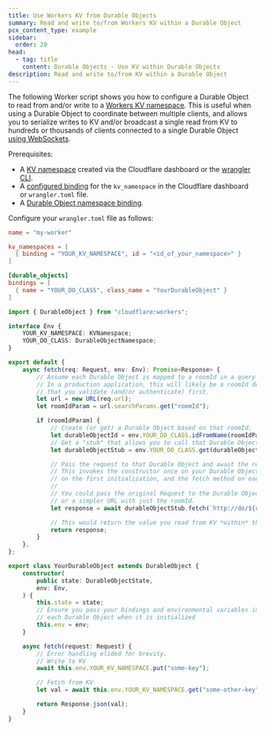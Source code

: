 ```yaml
---
title: Use Workers KV from Durable Objects
summary: Read and write to/from Workers KV within a Durable Object
pcx_content_type: example
sidebar:
  order: 20
head:
  - tag: title
    content: Durable Objects - Use KV within Durable Objects
description: Read and write to/from KV within a Durable Object
---
```



The following Worker script shows you how to configure a <GlossaryTooltip term="Durable Object">Durable Object</GlossaryTooltip> to read from and/or write to a [Workers KV namespace](/kv/concepts/how-kv-works/). This is useful when using a Durable Object to coordinate between multiple clients, and allows you to serialize writes to KV and/or broadcast a single read from KV to hundreds or thousands of clients connected to a single Durable Object [using WebSockets](/durable-objects/api/websockets/).

Prerequisites:

- A [KV namespace](/kv/api/) created via the Cloudflare dashboard or the [wrangler CLI](/workers/wrangler/install-and-update/).
- A [configured binding](/kv/concepts/kv-bindings/) for the `kv_namespace` in the Cloudflare dashboard or `wrangler.toml` file.
- A [Durable Object namespace binding](/workers/wrangler/configuration/#durable-objects).

Configure your `wrangler.toml` file as follows:


<WranglerConfig>

```toml
name = "my-worker"

kv_namespaces = [
  { binding = "YOUR_KV_NAMESPACE", id = "<id_of_your_namespace>" }
]

[durable_objects]
bindings = [
  { name = "YOUR_DO_CLASS", class_name = "YourDurableObject" }
]
```

</WranglerConfig>

```ts
import { DurableObject } from "cloudflare:workers";

interface Env {
	YOUR_KV_NAMESPACE: KVNamespace;
	YOUR_DO_CLASS: DurableObjectNamespace;
}

export default {
	async fetch(req: Request, env: Env): Promise<Response> {
		// Assume each Durable Object is mapped to a roomId in a query parameter
		// In a production application, this will likely be a roomId defined by your application
		// that you validate (and/or authenticate) first.
		let url = new URL(req.url);
		let roomIdParam = url.searchParams.get("roomId");

		if (roomIdParam) {
			// Create (or get) a Durable Object based on that roomId.
			let durableObjectId = env.YOUR_DO_CLASS.idFromName(roomIdParam);
			// Get a "stub" that allows you to call that Durable Object
			let durableObjectStub = env.YOUR_DO_CLASS.get(durableObjectId);

			// Pass the request to that Durable Object and await the response
			// This invokes the constructor once on your Durable Object class (defined further down)
			// on the first initialization, and the fetch method on each request.
			//
			// You could pass the original Request to the Durable Object's fetch method
			// or a simpler URL with just the roomId.
			let response = await durableObjectStub.fetch(`http://do/${roomId}`);

			// This would return the value you read from KV *within* the Durable Object.
			return response;
		}
	},
};

export class YourDurableObject extends DurableObject {
	constructor(
		public state: DurableObjectState,
		env: Env,
	) {
		this.state = state;
		// Ensure you pass your bindings and environmental variables into
		// each Durable Object when it is initialized
		this.env = env;
	}

	async fetch(request: Request) {
		// Error handling elided for brevity.
		// Write to KV
		await this.env.YOUR_KV_NAMESPACE.put("some-key");

		// Fetch from KV
		let val = await this.env.YOUR_KV_NAMESPACE.get("some-other-key");

		return Response.json(val);
	}
}
```
